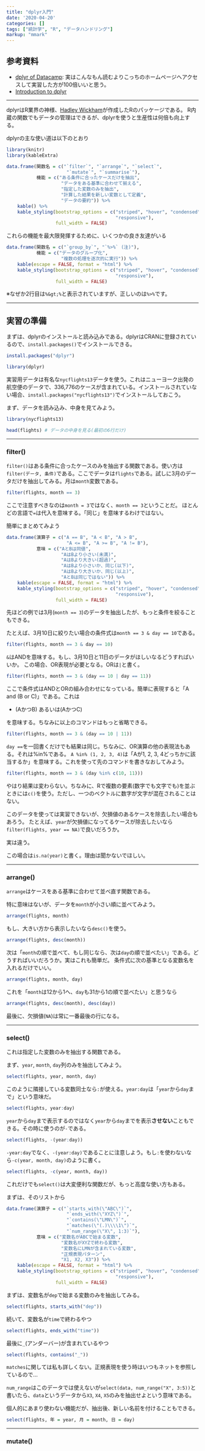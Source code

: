 ```yaml
---
title: "dplyr入門"
date: '2020-04-20'
categories: []
tags: ["統計学", "R", "データハンドリング"]
markup: "mmark"
---
```


## 参考資料

* [dplyr of Datacamp](https://www.datacamp.com/courses/dplyr-data-manipulation-r-tutorial): 実はこんなもん読むよりこっちのホームページへアクセスして実習した方が100倍いいと思う。
* [Introduction to dplyr](https://cran.rstudio.com/web/packages/dplyr/vignettes/introduction.html)

---

dplyrはR業界の神様、[Hadley Wickham](http://hadley.nz/)が作成したRのパッケージである。 R内蔵の関数でもデータの管理はできるが、dplyrを使うと生産性は何倍も向上する。

dplyrの主な使い道は以下のとおり

```r
library(knitr)
library(kableExtra)

data.frame(関数名 = c("`filter`", "`arrange`", "`select`", 
                      "`mutate`", "`summarise`"),
           機能 = c("ある条件に合ったケースだけを抽出",
                    "データをある基準に合わせて揃える",
                    "指定した変数のみを抽出",
                    "計算した結果を新しい変数として定義",
                    "データの要約")) %>%
    kable() %>%
    kable_styling(bootstrap_options = c("striped", "hover", "condensed",
                                        "responsive"),
                  full_width = FALSE)
```

これらの機能を最大限発揮するために、いくつかの良き友達がいる

```r
data.frame(関数名 = c("`group_by`", "`%>%` (注)"),
           機能 = c("データのグループ化",
                    "複数の処理を逐次的に実行")) %>%
    kable(escape = FALSE, format = "html") %>%
    kable_styling(bootstrap_options = c("striped", "hover", "condensed",
                                        "responsive"),
                  full_width = FALSE)
```

※なぜか2行目は`%&gt;%`と表示されていますが、正しいのは`%>%`です。

---

## 実習の準備

まずは、dplyrのインストールと読み込みである。dplyrはCRANに登録されているので、`install.packages()`でインストールできる。

```r
install.packages("dplyr")
```

```r
library(dplyr)
```

実習用データは有名な`nycflights13`データを使う。これはニューヨーク出発の航空便のデータで、336,776のケースが含まれている。インストールされていない場合、`install.packages("nycflights13")`でインストールしておこう。

まず、データを読み込み、中身を見てみよう。

```r
library(nycflights13)

head(flights) # データの中身を見る(最初の6行だけ)
```


---
    
### filter()

`filter()`はある条件に合ったケースのみを抽出する関数である。使い方は`filter(データ, 条件)`である。ここでデータは`flights`である。試しに3月のデータだけを抽出してみる。月は`month`変数である。

```r
filter(flights, month == 3)
```

ここで注意すべきなのは`month = 3`ではなく、`month == 3`ということだ。 ほとんどの言語で`=`は代入を意味する。「同じ」を意味するわけではない。

簡単にまとめてみよう

```r
data.frame(演算子 = c("A == B", "A < B", "A > B",
                      "A <= B", "A >= B", "A != B"),
           意味 = c("AとBは同値",
                    "AはBより小さい(未満)",
                    "AはBより大きい(超過)",
                    "AはBより小さいか、同じ(以下)",
                    "AはBより大きいか、同じ(以上)",
                    "AとBは同じではない")) %>%
    kable(escape = FALSE, format = "html") %>%
    kable_styling(bootstrap_options = c("striped", "hover", "condensed",
                                        "responsive"),
                  full_width = FALSE)
```

先ほどの例では3月(`month == 3`)のデータを抽出したが、もっと条件を絞ることもできる。

たとえば、3月10日に絞りたい場合の条件式は`month == 3 & day == 10`である。

```r
filter(flights, month == 3 & day == 10)
```

`&`はANDを意味する。もし、3月10日と11日のデータがほしいなるどうすればいいか。 この場合、OR表現が必要となる。ORは`|`と書く。

```r
filter(flights, month == 3 & (day == 10 | day == 11))
```

ここで条件式はANDとORの組み合わせになっている。簡単に表現すると「A and (B or C)」である。これは

* (AかつB) あるいは(AかつC)

を意味する。ちなみに以上のコマンドはもっと省略できる。

```r
filter(flights, month == 3 & (day == 10 | 11))
```

`day ==`を一回書くだけでも結果は同じ。ちなみに、OR演算の他の表現法もある。それは%in%である。 `A %in% (1, 2, 3, 4)`は「Aが1, 2, 3, 4どっちかに該当するか」を意味する。これを使って先のコマンドを書きなおしてみよう。

```r
filter(flights, month == 3 & (day %in% c(10, 11)))
```

やはり結果は変わらない。ちなみに、Rで複数の要素(数字でも文字でも)を並ぶときには`c()`を使う。ただし、一つのベクトルに数字が文字が混在されることはない。

このデータを使っては実習できないが、欠損値のあるケースを除去したい場合もあろう。 たとえば、`year`が欠損値になってるケースが除去したいなら`filter(flights, year == NA)`で良いだろうか。

実は違う。

この場合は`is.na(year)`と書く。理由は聞かないでほしい。

---

### arrange()

`arrange`はケースをある基準に合わせて並べ直す関数である。

特に意味はないが、データを`month`が小さい順に並べてみよう。

```r
arrange(flights, month)
```

もし、大きい方から表示したいなら`desc()`を使う。

```r
arrange(flights, desc(month))
```

次は「`month`の順で並べて、もし同じなら、次は`day`の順で並べたい」である。どうすればいいだろうか。実はこれも簡単だ。 条件式に次の基準となる変数名を入れるだけでいい。

```r
arrange(flights, month, day)
```

これを「`month`は12から1へ、`day`も31から1の順で並べたい」と思うなら

```r
arrange(flights, desc(month), desc(day))
```

最後に、欠損値(`NA`)は常に一番最後の行になる。

---

### select()

これは指定した変数のみを抽出する関数である。

まず、`year`, `month`, `day`列のみを抽出してみよう。

```r
select(flights, year, month, day)
```

このように隣接している変数同士なら`:`が使える。`year:day`は「`year`から`day`まで」という意味だ。

```r
select(flights, year:day)
```

`year`から`day`まで表示するのではなく`year`から`day`までを表示**させない**こともできる。その時に使うのが`-`である。

```r
select(flights, -(year:day))
```

`-year:day`でなく、`-(year:day)`であることに注意しよう。もし`:`を使わないなら`-c(year, month, day)`のように書く。

```r
select(flights, -c(year, month, day))
```

これだけでも`select()`は大変便利な関数だが、もっと高度な使い方もある。

まずは、そのリストから

```r
data.frame(演算子 = c("`starts_with(\"ABC\")`", 
                      "`ends_with(\"XYZ\")`", 
                      "`contains(\"LMN\")`",
                      "`matches(\"(.)\\\\1\")`", 
                      "`num_range(\"X\", 1:3)`"),
           意味 = c("変数名がABCで始まる変数",
                    "変数名がXYZで終わる変数",
                    "変数名にLMNが含まれている変数",
                    "正規表現パターン",
                    "X1, X2, X3")) %>%
    kable(escape = FALSE, format = "html") %>%
    kable_styling(bootstrap_options = c("striped", "hover", "condensed",
                                        "responsive"),
                  full_width = FALSE)
```

まずは、変数名が`dep`で始まる変数のみを抽出してみる。

```r
select(flights, starts_with("dep"))
```

続いて、変数名が`time`で終わるやつ

```r
select(flights, ends_with("time"))
```

最後に`_`(アンダーバー)が含まれているやつ

```r
select(flights, contains("_"))
```

`matches`に関しては私も詳しくない。正規表現を使う時はいつもネットを参照しているので…

`num_range`はこのデータでは使えないが`select(data, num_range("X", 3:5))`と書いたら、`data`というデータから`X3`, `X4`, `X5`のみを抽出せよという意味である。

個人的にあまり使わない機能だが、抽出後、新しい名前を付けることもできる。

```r
select(flights, 年 = year, 月 = month, 日 = day)
```

---

### mutate()

